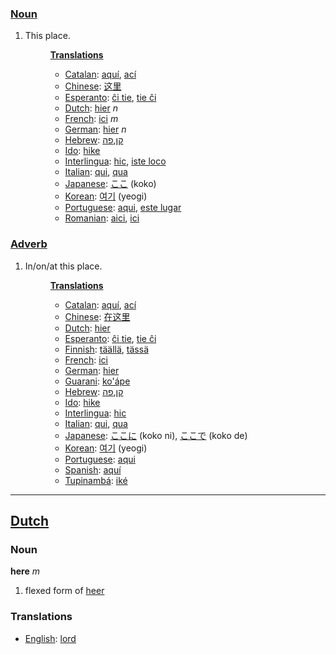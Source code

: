 ===[[Noun]]===
#This place.
#:'''[[Translation]]s'''
#:*[[Catalan]]: [[aquí]], [[ací]]
#:*[[Chinese]]: [[这里]]
#:*[[Esperanto]]: [[ĉi tie]], [[tie ĉi]]
#:*[[Dutch]]: [[hier]] ''n''
#:*[[French]]: [[ici]] ''m''
#:*[[German]]: [[hier]] ''n''
#:*[[Hebrew]]: [[קן]],[[פה]]
#:*[[Ido]]: [[hike]]
#:*[[Interlingua]]: [[hic]], [[iste loco]]
#:*[[Italian]]: [[qui]], [[qua]]
#:*[[Japanese]]: [[ここ]] (koko)
#:*[[Korean]]: [[여기]] (yeogi)
#:*[[Portuguese]]: [[aqui]], [[este lugar]]
#:*[[Romanian]]: [[aici]], [[ici]]


===[[Adverb]]===
#In/on/at this place.
#:'''[[Translation]]s'''
#:*[[Catalan]]: [[aquí]], [[ací]]
#:*[[Chinese]]: [[在这里]]
#:*[[Dutch]]: [[hier]]
#:*[[Esperanto]]: [[ĉi tie]], [[tie ĉi]]
#:*[[Finnish]]: [[täällä]], [[tässä]]
#:*[[French]]: [[ici]]
#:*[[German]]: [[hier]]
#:*[[Guarani]]: [[ko'ápe]]
#:*[[Hebrew]]: [[קן]],[[פה]]
#:*[[Ido]]: [[hike]]
#:*[[Interlingua]]: [[hic]]
#:*[[Italian]]: [[qui]], [[qua]]
#:*[[Japanese]]: [[ここ]]に (koko ni), [[ここ]]で (koko de)
#:*[[Korean]]: [[여기]] (yeogi)
#:*[[Portuguese]]: [[aqui]]
#:*[[Spanish]]: [[aquí]]
#:*[[Tupinambá]]: [[iké]]

----

==[[Dutch]]==

=== Noun ===

'''here''' ''m''

# flexed form of [[heer]]

=== Translations ===
*[[English]]: [[lord]]